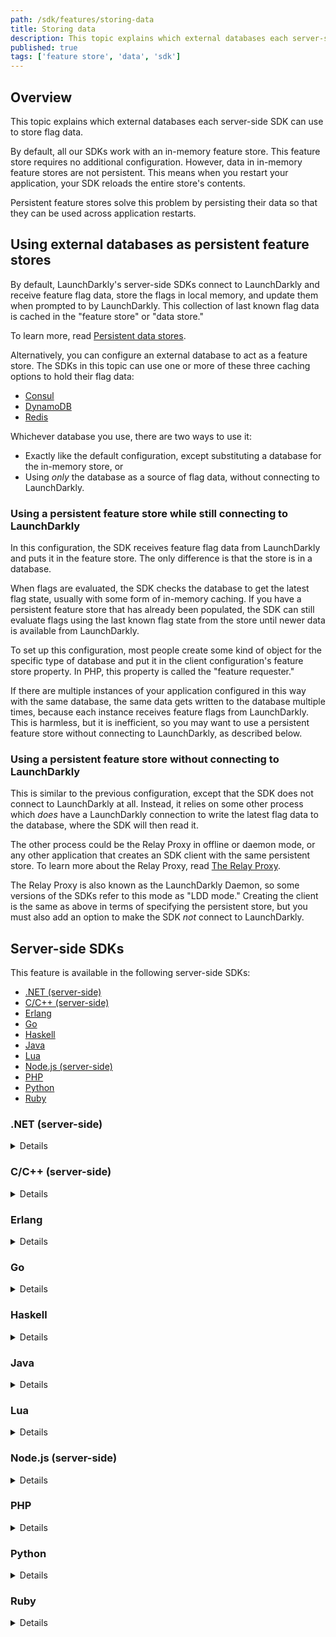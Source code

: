 ```yaml
---
path: /sdk/features/storing-data
title: Storing data
description: This topic explains which external databases each server-side SDK can use to store flag data.
published: true
tags: ['feature store', 'data', 'sdk']
---
```


## Overview

This topic explains which external databases each server-side SDK can use to store flag data.

By default, all our SDKs work with an in-memory feature store. This feature store requires no additional configuration. However, data in in-memory feature stores are not persistent. This means when you restart your application, your SDK reloads the entire store's contents.

Persistent feature stores solve this problem by persisting their data so that they can be used across application restarts.

## Using external databases as persistent feature stores

By default, LaunchDarkly's server-side SDKs connect to LaunchDarkly and receive feature flag data, store the flags in local memory, and update them when prompted to by LaunchDarkly. This collection of last known flag data is cached in the "feature store" or "data store."

To learn more, read [Persistent data stores](/sdk/concepts/data-stores).

Alternatively, you can configure an external database to act as a feature store. The SDKs in this topic can use one or more of these three caching options to hold their flag data:

* [Consul](/sdk/features/storing-data/consul)
* [DynamoDB](/sdk/features/storing-data/dynamodb)
* [Redis](/sdk/features/storing-data/redis)

Whichever database you use, there are two ways to use it:

- Exactly like the default configuration, except substituting a database for the in-memory store, or
- Using _only_ the database as a source of flag data, without connecting to LaunchDarkly.

### Using a persistent feature store while still connecting to LaunchDarkly

In this configuration, the SDK receives feature flag data from LaunchDarkly and puts it in the feature store. The only difference is that the store is in a database.

When flags are evaluated, the SDK checks the database to get the latest flag state, usually with some form of in-memory caching. If you have a persistent feature store that has already been populated, the SDK can still evaluate flags using the last known flag state from the store until newer data is available from LaunchDarkly.

To set up this configuration, most people create some kind of object for the specific type of database and put it in the client configuration's feature store property. In PHP, this property is called the "feature requester."

If there are multiple instances of your application configured in this way with the same database, the same data gets written to the database multiple times, because each instance receives feature flags from LaunchDarkly. This is harmless, but it is inefficient, so you may want to use a persistent feature store without connecting to LaunchDarkly, as described below.

### Using a persistent feature store without connecting to LaunchDarkly

This is similar to the previous configuration, except that the SDK does not connect to LaunchDarkly at all. Instead, it relies on some other process which _does_ have a LaunchDarkly connection to write the latest flag data to the database, where the SDK will then read it.

The other process could be the Relay Proxy in offline or daemon mode, or any other application that creates an SDK client with the same persistent store. To learn more about the Relay Proxy, read [The Relay Proxy](/home/relay-proxy).

The Relay Proxy is also known as the LaunchDarkly Daemon, so some versions of the SDKs refer to this mode as "LDD mode." Creating the client is the same as above in terms of specifying the persistent store, but you must also add an option to make the SDK _not_ connect to LaunchDarkly.

## Server-side SDKs

This feature is available in the following server-side SDKs:

* [.NET (server-side)](#net-server-side)
* [C/C++ (server-side)](#cc-server-side)
* [Erlang](#erlang)
* [Go](#go)
* [Haskell](#haskell)
* [Java](#java)
* [Lua](#lua)
* [Node.js (server-side)](#nodejs-server-side)
* [PHP](#php)
* [Python](#python)
* [Ruby](#ruby)

### .NET (server-side)

<Details summary="Expand .NET (server-side) code sample">

The .NET SDK can use [Consul](/sdk/features/storing-data/consul#net-server-side), [DynamoDB](/sdk/features/storing-data/dynamodb#net-server-side), or [Redis](/sdk/features/storing-data/redis#net-server-side) to hold flag data.

To use a persistent feature store while connecting to LaunchDarkly:

<CodeTabs
  defaultValue="csharp"
  values={[
    { label: 'C#', value: 'csharp', },
    { label: 'C# (.NET SDK versions 5.14.x and earlier)', value: 'dotnet5', },
  ]
}>

<CodeTabItem value="csharp">

```csharp
using LaunchDarkly.Sdk.Server;
using LaunchDarkly.Sdk.Server.Integrations;

var config = Configuration.Builder(sdkKey)
    .DataStore(
        Components.PersistentDataStore(
            SomeDatabaseName.DataStore()
        )
    )
    .Build();
```

</CodeTabItem>
<CodeTabItem value="dotnet5">

```csharp
using LaunchDarkly.Client;

var store = createSomeKindOfFeatureStore();
var config = Configuration.Builder(sdkKey)
    .FeatureStoreFactory(store)
    .Build();
```

</CodeTabItem>
</CodeTabs>

To learn more, read [`ConfigurationBuilder.DataStore`](https://launchdarkly.github.io/dotnet-server-sdk/api/LaunchDarkly.Sdk.Server.ConfigurationBuilder.html#DataStore).

To use a persistent feature store without connecting to LaunchDarkly, use the `DataStore` builder method as above, and then use [`Components.ExternalUpdatesOnly`](https://launchdarkly.github.io/dotnet-server-sdk/api/LaunchDarkly.Sdk.Server.Components.html#LaunchDarkly_Sdk_Server_Components_ExternalUpdatesOnly) to configure daemon mode. To learn more, read [Using daemon mode](/sdk/features/relay-proxy-configuration/daemon-mode#net-server-side).
</Details>

### C/C++ (server-side)

<Details summary="Expand C/C++ (server-side) code sample">

The C/C++ SDK can use [Redis](/sdk/features/storing-data/redis#cc-server-side) to hold flag data.

To use a persistent feature store while connecting to LaunchDarkly:

<CodeTabs
  defaultValue="c"
  values={[
    { label: 'C/C++', value: 'c', }
  ]
}>

<CodeTabItem value="c">

```c
#include <launchdarkly/api.h>

struct LDConfig *config = LDConfigNew("my-key");

struct LDStoreInterface *store = ConstructYourFeatureStoreInterface();

LDConfigSetFeatureStoreBackend(config, store);
```

</CodeTabItem>
</CodeTabs>

To use a persistent feature store without connecting to LaunchDarkly, use `LDConfigSetFeatureStoreBackend` as above, and then use [`LDConfigSetUseLDD`](https://launchdarkly.github.io/c-server-sdk/config_8h.html#a1adabf587a063f4a2c97bb5927458963) to configure daemon mode. To learn more, read [Using daemon mode](/sdk/features/relay-proxy-configuration/daemon-mode#cc-server-side).
</Details>

### Erlang

<Details summary="Expand Erlang code sample">

The Erlang SDK can use [Redis](/sdk/features/storing-data/redis#erlang) to hold flag data.

To use a persistent feature store while connecting to LaunchDarkly:

<CodeTabs
  defaultValue="erlang"
  values={[
    { label: 'Erlang', value: 'erlang', }
  ]
}>

<CodeTabItem value="erlang">

```erlang
LdOptions = #{
  feature_store => your_feature_store
},
ldclient:start_instance("sdk-key-123abc", LdOptions).
```

</CodeTabItem>
</CodeTabs>

To use a persistent feature store without connecting to LaunchDarkly, set the `feature_store` property as above, and then set the `use_ldd` option to configure daemon mode. To learn more, read [Using daemon mode](/sdk/features/relay-proxy-configuration/daemon-mode#erlang).
</Details>

### Go

<Details summary="Expand Go code sample">

The Go SDK can use [Consul](/sdk/features/storing-data/consul#go), [DynamoDB](/sdk/features/storing-data/dynamodb#go), or [Redis](/sdk/features/storing-data/redis#go) to hold flag data.

To use a persistent feature store while connecting to LaunchDarkly:

<CodeTabs
  defaultValue="go"
  values={[
    { label: 'Go SDK v6.0', value: 'go', },
    { label: 'Go SDK v5.x', value: 'go-v5' },
  ]
}>

<CodeTabItem value="go">

```go
import (
    ld "github.com/launchdarkly/go-server-sdk/v6"
    "github.com/launchdarkly/go-server-sdk/v6/ldcomponents"
    examplepackage "github.com/launchdarkly/go-server-sdk-some-example-database"
)

var config ld.Config
config.DataStore = ldcomponents.PersistentDataStore(
    examplepackage.DataStore().SomeStoreOptions(),
)
client := ld.MakeCustomClient(sdkKey, config, waitTime)
```

</CodeTabItem>
<CodeTabItem value="go-v5">

```go
import (
    ld "gopkg.in/launchdarkly/go-server-sdk.v5"
    "gopkg.in/launchdarkly/go-server-sdk.v5/ldcomponents"
    examplepackage "github.com/launchdarkly/go-server-sdk-some-example-database"
)

var config ld.Config
config.DataStore = ldcomponents.PersistentDataStore(
    examplepackage.DataStore().SomeStoreOptions(),
)
client := ld.MakeCustomClient(sdkKey, config, waitTime)
```

</CodeTabItem>
</CodeTabs>

To learn more, read [`PersistentDataStore`](https://pkg.go.dev/github.com/launchdarkly/go-server-sdk/v6/ldcomponents#PersistentDataStore).

To use a persistent feature store without connecting to LaunchDarkly, use `PersistentDataStore()` as above, and then use [`ExternalUpdatesOnly()`](https://pkg.go.dev/github.com/launchdarkly/go-server-sdk/v6/ldcomponents#ExternalUpdatesOnly) to configure daemon mode. To learn more, read [Using daemon mode](/sdk/features/relay-proxy-configuration/daemon-mode#go).
</Details>

### Haskell

<Details summary="Expand Haskell code sample">

The Haskell SDK can use [Redis](/sdk/features/storing-data/redis#haskell) to hold flag data.

To use a persistent feature store while connecting to LaunchDarkly:

<CodeTabs
  defaultValue="haskell"
  values={[
    { label: 'Haskell', value: 'haskell', }
  ]
}>


<CodeTabItem value="haskell">

```haskell
import LaunchDarkly.Server

main = do
    backend <- makeYourBackendInterface

    let config = configSetStoreBackend backend $ makeConfig "sdk-key-123abc"

    client <- makeClient config
```

</CodeTabItem>
</CodeTabs>

To use a persistent feature store without connecting to LaunchDarkly, use `configSetStoreBackend` as above, and then use `configSetUseLdd` to configure daemon mode. To learn more, read [Using daemon mode](/sdk/features/relay-proxy-configuration/daemon-mode#haskell).
</Details>

### Java

<Details summary="Expand Java code sample">

The Java SDK can use [Consul](/sdk/features/storing-data/consul#java), [DynamoDB](/sdk/features/storing-data/dynamodb#java), or [Redis](/sdk/features/storing-data/redis#java) to hold flag data.

To use a persistent feature store while connecting to LaunchDarkly:

<CodeTabs
  defaultValue="java"
  values={[
    { label: 'Java', value: 'java', }
  ]
}>

<CodeTabItem value="java">

```java
import com.launchdarkly.sdk.server.*;
import com.launchdarkly.sdk.server.integrations.*;

LDConfig config = new LDConfig.Builder()
  .dataStore(
    Components.persistentDataStore(
      SomeDatabaseName.dataStore(storeOptions)
    )
  )
  .build();
LDClient client = new LDClient(sdkKey, config);
```

</CodeTabItem>
</CodeTabs>

To learn more, read [`Components.persistentDataStore`](https://javadoc.io/static/com.launchdarkly/launchdarkly-java-server-sdk/5.0.0/com/launchdarkly/sdk/server/Components.html#persistentDataStore-com.launchdarkly.sdk.server.interfaces.PersistentDataStoreFactory-).

To use a persistent feature store without connecting to LaunchDarkly, use `persistentDataStore` as above, and then use [`externalUpdatesOnly`](https://javadoc.io/static/com.launchdarkly/launchdarkly-java-server-sdk/5.0.0/com/launchdarkly/sdk/server/Components.html#externalUpdatesOnly--m) to configure daemon mode. To learn more, read [Using daemon mode](/sdk/features/relay-proxy-configuration/daemon-mode#java).
</Details>

### Lua

<Details summary="Expand Lua code sample">

The module `launchdarkly_server_sdk_redis` allows feature flag data to be cached with Redis. To learn more, read [Redis](/sdk/features/storing-data/redis#lua).

To use a persistent feature store while connecting to LaunchDarkly:

<CodeTabs
  defaultValue="lua"
  values={[
    { label: 'Lua', value: 'lua', }
  ]
}>

<CodeTabItem value="lua">

```lua
local l = require("launchdarkly_server_sdk")

local backend = makeYourBackendInterface()

local c = l.clientInit({
    key                 = "sdk-key-123abc",
    featureStoreBackend = backend
)}
```

</CodeTabItem>
</CodeTabs>

To use a persistent feature store without connecting to LaunchDarkly, set the `featureStoreBackend` as above, and then set the `useLDD` property to configure daemon mode. To learn more, read [Using daemon mode](/sdk/features/relay-proxy-configuration/daemon-mode#lua).
</Details>

### Node.js (server-side)

<Details summary="Expand Node.js (server-side) code sample">

The Node.js SDK can use [Consul](/sdk/features/storing-data/consul#nodejs-server-side), [DynamoDB](/sdk/features/storing-data/dynamodb#nodejs-server-side), or [Redis](/sdk/features/storing-data/redis#nodejs-server-side) to hold flag data.

To use a persistent feature store while connecting to LaunchDarkly:

<CodeTabs
  defaultValue="js"
  values={[
    { label: 'JavaScript', value: 'js', },
    { label: 'TypeScript', value: 'ts', },
  ]
}>

<CodeTabItem value="js">

```js
const ld = require('launchdarkly-node-server-sdk');

const store = SomeKindOfFeatureStore(storeOptions);
const options = {
  featureStore: store
};
const client = ld.init('sdk-key-123abc', options);
```

</CodeTabItem>
<CodeTabItem value="ts">

```ts
import * as ld from 'launchdarkly-node-server-sdk';

const store = SomeKindOfFeatureStore(storeOptions);

const options: ld.LDOptions = {
  featureStore: store,
};
const client = ld.init('sdk-key-123abc', options);
```

</CodeTabItem>
</CodeTabs>

To use a persistent feature store without connecting to LaunchDarkly, set the `featureStore` property as above, and then set the `useLdd` property to configure daemon mode. To learn more, read [Using daemon mode](/sdk/features/relay-proxy-configuration/daemon-mode#nodejs-server-side).
</Details>

### PHP

<Details summary="Expand PHP code sample">

The PHP SDK can use [Consul](/sdk/features/storing-data/consul), [DynamoDB](/sdk/features/storing-data/dynamodb), or [Redis](/sdk/features/storing-data/redis) to get flag data.

Unlike other server-side SDKs, the PHP SDK cannot connect to LaunchDarkly while using a database as a backing store. It can only read from a database that has been populated by the [Relay Proxy](/home/relay-proxy), or by another application that uses a server-side LaunchDarkly SDK. To learn more, read [Using daemon mode](/home/relay-proxy/using#using-daemon-mode).

Another difference from other SDKs is that the PHP SDK does not have an in-memory cache for database queries. This is because in PHP, the entire in-memory application state is normally discarded after each request. Therefore, code examples for PHP do not include a cache TTL parameter.

To read from a persistent feature store without connecting to LaunchDarkly:

<CodeTabs
  defaultValue="php"
  values={[
    { label: 'PHP', value: 'php', },
    { label: 'PHP SDK 3.4.x and earlier', value: 'php34', },
  ]
}>

<CodeTabItem value="php">

```php
$client = new LaunchDarkly\LDClient("sdk-key-123abc", [
    'feature_requester' => LaunchDarkly\Integrations\NameOfDatabase::featureRequester()
]);
```

</CodeTabItem>
<CodeTabItem value="php34">

```php
$client = new LaunchDarkly\LDClient("sdk-key-123abc", [
    'feature_requester_class' => 'LaunchDarkly\NameOfDatabaseFeatureRequester'
]);
```

</CodeTabItem>
</CodeTabs>

Prior to version 4.0, the database integrations were included in the main PHP SDK package. Starting in version 4.0, they are in separate packages.
</Details>

### Python

<Details summary="Expand Python code sample">

The Python SDK can use [Consul](/sdk/features/storing-data/consul), [DynamoDB](/sdk/features/storing-data/dynamodb), or [Redis](/sdk/features/storing-data/redis) to hold flag data.

To use a persistent feature store while connecting to LaunchDarkly:

<CodeTabs
  defaultValue="py"
  values={[
    { label: 'Python', value: 'py', }
  ]
}>


<CodeTabItem value="py">

```python
import ldclient
from ldclient.config import Config

store = SomeKindOfFeatureStore(store_options)
config = Config(feature_store=store)
ldclient.set_config(config)
```

</CodeTabItem>
</CodeTabs>

To use a persistent feature store without connecting to LaunchDarkly, set the `feature_store` property as above, and then set the `use_ldd` property to configure daemon mode. To learn more, read [Using daemon mode](/sdk/features/relay-proxy-configuration/daemon-mode#python).
</Details>

### Ruby

<Details summary="Expand Ruby code sample">

The Ruby SDK can use [Consul](/sdk/features/storing-data/consul), [DynamoDB](/sdk/features/storing-data/dynamodb), or [Redis](/sdk/features/storing-data/redis) to hold flag data.

These adapters are implemented in the `LaunchDarkly::Integrations::Redis`, `LaunchDarkly::Integrations::DynamoDB`, and `LaunchDarkly::Integrations::Consul` modules. To use them, call the `new_feature_store` method in the module, and put the returned object in the `feature_store` property of your client configuration.

To use a persistent feature store while connecting to LaunchDarkly:

<CodeTabs
  defaultValue="ruby"
  values={[
    { label: 'Ruby', value: 'ruby', }
  ]
}>

<CodeTabItem value="ruby">

```ruby
require 'ldclient-rb'

store = SomeKindOfFeatureStore.new(storeOptions)
config = LaunchDarkly::Config.new(
  feature_store: store
)
client = LaunchDarkly::Client.new(sdk_key, config)
```

</CodeTabItem>
</CodeTabs>

To use a persistent feature store without connecting to LaunchDarkly, set the `feature_store` property as above, and then set the `use_ldd` property to configure daemon mode. To learn more, read [Using daemon mode](/sdk/features/relay-proxy-configuration/daemon-mode#ruby).
</Details>
